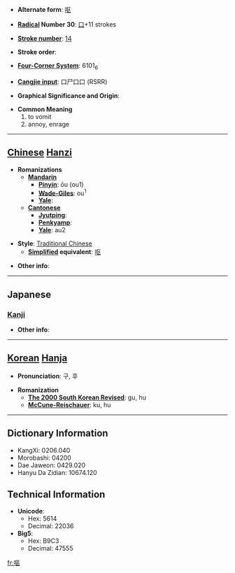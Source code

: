 * '''Alternate form''': [[呕]]

* '''[[Wiktionary:Chinese radical index| Radical]] Number 30''': [[Wiktionary:Chinese radical index 口|口]]+11 strokes

* '''[[Wiktionary:Chinese total strokes index|Stroke number]]''': [[Wiktionary:Chinese total strokes index 14|14]]

* '''Stroke order''': 

* '''[[Wiktionary:Chinese four corner index|Four-Corner System]]''': 6101<sub>6</sub>

* '''[[Wiktionary:Chinese Cangjie index|Cangjie input]]''': 口尸口口 (RSRR)

* '''Graphical Significance and Origin''': 

* '''Common Meaning'''
*#to vomit
*# annoy, enrage


----

== [[Chinese]] [[Hanzi]] ==

* '''Romanizations'''
** '''[[Mandarin]]'''
*** '''[[Pinyin]]''': ōu (ou1)
*** '''[[Wade-Giles]]''': ou<sup>1</sup>
*** '''[[Yale]]''': 
** '''[[Cantonese]]'''
*** '''[[Jyutping]]''':
*** '''[[Penkyamp]]''': 
*** '''[[Yale]]''': au2

* '''Style''': [[Traditional Chinese]] 
** '''[[Simplified Chinese|Simplified]] equivalent''': [[呕]]

* '''Other info''': 

----

==Japanese==
===[[Kanji]]===
{{kanji|on readings=[[おう]] (ō)|kun readings=[[うたう]] (utau), [[はく]] (haku)}}

* '''Other info''':  

----

== [[Korean]] [[Hanja]] ==

* '''Pronunciation''': 구, 후

* '''Romanization'''
** '''[[The 2000 South Korean Revised Romanization|The 2000 South Korean Revised]]''': gu, hu
** '''[[McCune-Reischauer]]''': ku, hu

----

== Dictionary Information ==

* KangXi: 0206.040
* Morobashi: 04200
* Dae Jaweon: 0429.020
* Hanyu Da Zidian: 10674.120

== Technical Information ==

* '''Unicode''':
** Hex: 5614
** Decimal: 22036
* '''Big5''':
** Hex: B9C3
** Decimal: 47555

[[fr:嘔]]